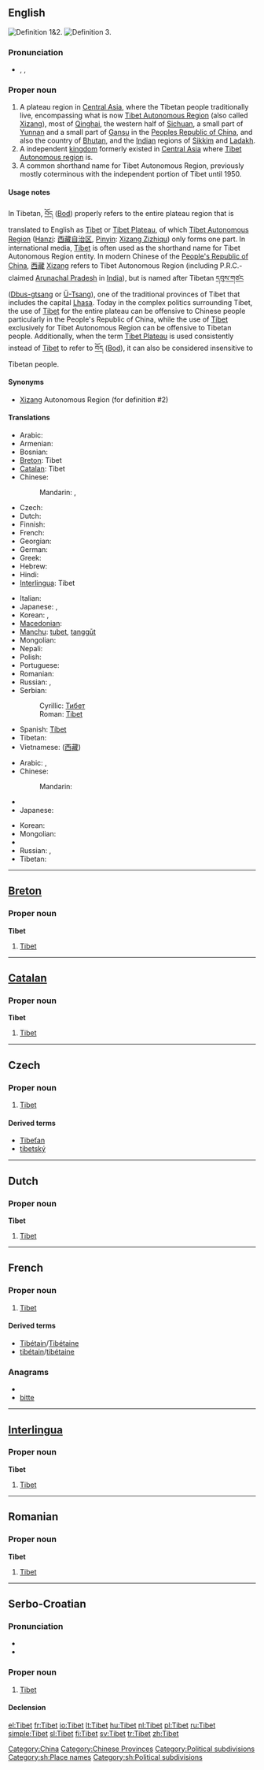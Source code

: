 {{wikipedia|Tibet}}
{{wikipedia|Tibet Autonomous Region}}
{{also|Tíbet}}
==English==
[[Image:Tibet-claims.jpg|thumb|right|Definition 1&2.]]
[[Image:China-Tibet.png|thumb|right|Definition 3.]]

===Pronunciation===
* {{enPR|tĭ-bĕt', tə-bĕt'}}, {{IPA|/tɪˈbet/|/təˈbet/}}, {{SAMPA|/tI"bet/|/t@"bet/}}

===Proper noun===
{{infl|en|proper noun}}

# A plateau region in [[Central Asia]], where the Tibetan people traditionally live, encompassing what is now [[Tibet Autonomous Region]] (also called [[Xizang]]), most of [[Qinghai]], the western half of [[Sichuan]], a small part of [[Yunnan]] and a small part of [[Gansu]] in the [[People's Republic of China|Peoples Republic of China]], and also the country of [[Bhutan]], and the [[India]]n regions of [[Sikkim]] and [[Ladakh]].
# A independent [[kingdom]] formerly existed in [[Central Asia]] where [[Tibet Autonomous region]] is.
# A common shorthand name for Tibet Autonomous Region, previously mostly coterminous with the independent portion of Tibet until 1950.

====Usage notes====
In Tibetan, [[བོད]] ([[Bod]]) properly refers to the entire plateau region that is translated to English as [[Tibet]] or [[Tibet Plateau]], of which [[Tibet Autonomous Region]] ([[Hanzi]]: [[Xizang Zizhiqu|西藏自治区]], [[Pinyin]]: [[Xizang Zizhiqu]]) only forms one part.  In international media, [[Tibet]] is often used as the shorthand name for Tibet Autonomous Region entity.  In modern Chinese of the [[People's Republic of China]], [[西藏]] [[Xizang]] refers to Tibet Autonomous Region (including P.R.C.-claimed [[Arunachal Pradesh]] in [[India]]), but is named after Tibetan [[དབུས་གཙང]] ([[Dbus-gtsang]] or [[Ü-Tsang]]), one of the traditional provinces of Tibet that includes the capital [[Lhasa]].  Today in the complex politics surrounding Tibet, the use of [[Tibet]] for the entire plateau can be offensive to Chinese people particularly in the People's Republic of China, while the use of [[Tibet]] exclusively for Tibet Autonomous Region can be offensive to Tibetan people.  Additionally, when the term [[Tibet Plateau]] is used consistently instead of [[Tibet]] to refer to [[བོད]] ([[Bod]]), it can also be considered insensitive to Tibetan people.

====Synonyms====
* [[Xizang]] Autonomous Region (for definition #2)

====Translations====
{{trans-top|region in Central Asia}}
* Arabic: {{t-|ar|التبت|m|tr=al-tibit}}
* Armenian: {{t-|hy|Տիբեթ|tr=Tibet'}}
* Bosnian: {{t-|bs|Tibet|m}}
* [[Breton]]: Tibet
* [[Catalan]]: Tibet {{m}}
* Chinese:
*: Mandarin: {{t-|cmn|西藏|tr=Xīzàng|sc=Hani}},  {{qualifier|historical}} {{t|cmn|土蕃|tr=Tǔbō|sc=Hani}} <!-- removed [[圖博]] (Túbó) -->
* Czech: {{t-|cs|Tibet|m}}
* Dutch: {{t+|nl|Tibet|n}}
* Finnish: {{t-|fi|Tiibet}}
* French: {{t+|fr|Tibet|m}}
* Georgian: {{t-|ka|ტიბეტი|sc=Geor|xs=Georgian}}
* German: {{t-|de|Tibet|n}}
* Greek: {{t+|el|Θιβέτ|n|tr=Thivét}}
* Hebrew: {{t-|he|טיבט|tr=tibet}}
* Hindi: {{t-|hi|तिब्बत|tr=tibbat|xs=Hindi}}
* [[Interlingua]]: Tibet
{{trans-mid}}
* Italian: {{t-|it|Tibet|m}}
* Japanese: {{t-|ja|チベット|tr=Chibetto}},  {{t|ja|西蔵|tr=しぞう, Shizō}}
* Korean: {{t|ko|티베트|tr=Tibeteu|sc=Hang}},  {{t|ko|시짱|tr=Sijjang|sc=Hang}}
* [[Macedonian]]: {{t-|mk|Тибет|m|tr=Tíbet}}
* [[Manchu]]: [[tubet]], [[tanggūt]]
* Mongolian: {{t|mn|Төвд|tr=Tövd|sc=Cyrl|xs=Mongolian}}
* Nepali: {{t-|ne|तिब्बत|sc=Deva|xs=Nepali}}
* Polish: {{t+|pl|Tybet|m}}
* Portuguese: {{t+|pt|Tibete|m}}
* Romanian: {{t-|ro|Tibet|n}}
* Russian: {{t+|ru|Тибет|m|tr=Tibét}},  {{t|ru|Сицзан|m|tr=Siczán}}
* Serbian:
*: Cyrillic: [[Тибет#Serbian|Тибет]] {{m}}
*: Roman: [[Tibet#Serbian|Tibet]] {{m}}
* Spanish: [[Tíbet]] {{m}}
* Tibetan: {{tø|bo|བོད|tr=Bod|sc=Tibt|xs=Tibetan}}
* Vietnamese: {{t-|vi|Tây Tạng|xs=Vietnamese}} ([[西藏]])
{{trans-bottom}}

{{trans-top|shorthand for the Tibet Autonomous Region}}
* Arabic: {{t|ar|شيزانغ|m|tr=shizaangh}},  {{t-|ar|التبت|m|tr=al-tibit}}
* Chinese:
*: Mandarin: {{t-|cmn|西藏|tr=Xīzàng|sc=Hani}}
* {{trreq|Hindi}}
* Japanese: {{t|ja|西蔵|tr=しぞう, Shizō}}
{{trans-mid}}
* Korean: {{t|ko|시짱|tr=Sijjang|sc=Hang}}
* Mongolian: {{t|mn|Төвд|tr=Tövd|sc=Cyrl}}
* {{trreq|Nepali}}
* Russian: {{t|ru|Сицзан|m|tr=Siczán}},  {{t+|ru|Тибет|m|tr=Tibét}}
* Tibetan: {{tø|bo|དབུས་གཙང་|tr=Dbus-gtsang|sc=Tibt|xs=Tibetan}}
{{trans-bottom}}

[[Category:China]]
[[Category:Chinese Provinces]]
[[Category:Political subdivisions]]

----

==[[Breton]]==

===Proper noun===
'''Tibet'''

# [[Tibet#English|Tibet]]

----

==[[Catalan]]==

===Proper noun===
'''Tibet''' {{m}}

# [[Tibet#English|Tibet]]

----

==Czech==

===Proper noun===
{{cs-proper noun|g=m}}

# [[#English|Tibet]]

====Derived terms====
* [[Tibeťan]]
* [[tibetský]]

----

==Dutch==

===Proper noun===
'''Tibet''' {{n}}

# [[Tibet#English|Tibet]]

----

==French==

===Proper noun===
{{infl|fr|proper noun}} {{m}}

# [[Tibet#English|Tibet]]

====Derived terms====
* [[Tibétain]]/[[Tibétaine]]
* [[tibétain]]/[[tibétaine]]

===Anagrams===
* {{alphagram|beitt}}
* [[bitte#French|bitte]]


----

==[[Interlingua]]==

===Proper noun===
'''Tibet'''

# [[Tibet#English|Tibet]]

----

==Romanian==

===Proper noun===
'''Tibet''' {{n}}

# [[Tibet#English|Tibet]]

----

==Serbo-Croatian==

===Pronunciation===
* {{IPA|/tǐbet/|lang=sh}}
* {{hyphenation|Ti|bet}}

===Proper noun===
{{sh-proper-noun|g=m|head=Tìbet|r|Тибет|Тѝбет}}

# [[#English|Tibet]]

====Declension====
{{sh-decl-noun-unc
|Tibet
|Tibeta
|Tibetu
|Tibet
|Tibetu
|Tibetu
|Tibetem
}}

[[Category:sh:Place names]]
[[Category:sh:Political subdivisions]]

[[el:Tibet]]
[[fr:Tibet]]
[[io:Tibet]]
[[lt:Tibet]]
[[hu:Tibet]]
[[nl:Tibet]]
[[pl:Tibet]]
[[ru:Tibet]]
[[simple:Tibet]]
[[sl:Tibet]]
[[fi:Tibet]]
[[sv:Tibet]]
[[tr:Tibet]]
[[zh:Tibet]]